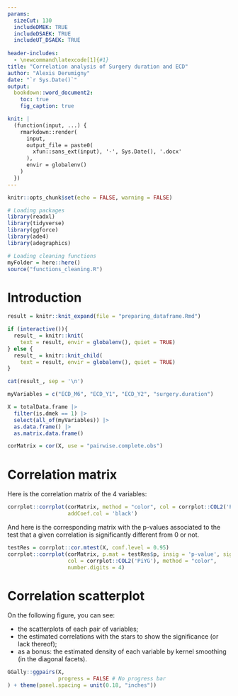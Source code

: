 ```yaml
---
params:
  sizeCut: 130
  includeDMEK: TRUE
  includeDSAEK: TRUE
  includeUT_DSAEK: TRUE
  
header-includes:
  - \newcommand\latexcode[1]{#1}
title: "Correlation analysis of Surgery duration and ECD"
author: "Alexis Derumigny"
date: "`r Sys.Date()`"
output: 
  bookdown::word_document2:
    toc: true
    fig_caption: true

knit: |
  (function(input, ...) {
    rmarkdown::render(
      input,
      output_file = paste0(
        xfun::sans_ext(input), '-', Sys.Date(), '.docx'
      ),
      envir = globalenv()
    )
  })
---
```


```r
knitr::opts_chunk$set(echo = FALSE, warning = FALSE)

# Loading packages
library(readxl)
library(tidyverse)
library(ggforce)
library(ade4)
library(adegraphics)

# Loading cleaning functions
myFolder = here::here()
source("functions_cleaning.R")
```

# Introduction

```r
result = knitr::knit_expand(file = "preparing_dataframe.Rmd")

if (interactive()){
  result_ = knitr::knit(
    text = result, envir = globalenv(), quiet = TRUE)
} else {
  result_ = knitr::knit_child(
    text = result, envir = globalenv(), quiet = TRUE)
}

cat(result_, sep = '\n')
```


```r
myVariables = c("ECD_M6", "ECD_Y1", "ECD_Y2", "surgery.duration")

X = totalData.frame |>
  filter(is.dmek == 1) |>
  select(all_of(myVariables)) |>
  as.data.frame() |>
  as.matrix.data.frame()

corMatrix = cor(X, use = "pairwise.complete.obs")
```


# Correlation matrix

Here is the correlation matrix of the 4 variables:

```r
corrplot::corrplot(corMatrix, method = "color", col = corrplot::COL2('PiYG'), 
                   addCoef.col = 'black')
```


And here is the corresponding matrix with the p-values associated to the test
that a given correlation is significantly different from 0 or not.

```r
testRes = corrplot::cor.mtest(X, conf.level = 0.95)
corrplot::corrplot(corMatrix, p.mat = testRes$p, insig = 'p-value', sig.level = -1, 
                   col = corrplot::COL2('PiYG'), method = "color",
                   number.digits = 4)
```


# Correlation scatterplot


On the following figure, you can see:

- the scatterplots of each pair of variables;
- the estimated correlations with the stars to show the significance (or lack thereof);
- as a bonus: the estimated density of each variable by kernel smoothing
(in the diagonal facets).

```r
GGally::ggpairs(X,
                progress = FALSE # No progress bar
) + theme(panel.spacing = unit(0.18, "inches"))
```





